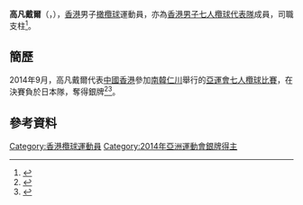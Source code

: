 {{noteTA
|1=zh-hans:橄榄球; zh-hk:欖球; zh-tw:橄欖球; 
}}
{{Infobox sportsperson
| headercolor    = #A0522D
| name           = 高凡戴爾<br/>{{lang|en|Michael Richard COVERDALE}}
| image          =
| imagesize      = 
| caption        =
| birthname      =
| fullname       =
| nickname       =
| nationality    = 
| residence      =
| birth_date     = {{birth_date_and_age|1995|3|12}}<ref name="仁川亞運">{{cite web|title=Profile - COVERDALE Michael Richard|url=https://www.incheon2014ag.org/Sports/Biographies/Athletes_Profile/?ParticCode=5118193&lang=en|publisher=2014年仁川亞運會官方網站|deadurl=yes|archiveurl=https://web.archive.org/web/20141017182428/https://www.incheon2014ag.org/Sports/Biographies/Athletes_Profile/?ParticCode=5118193&lang=en|archivedate=2014-10-17}}{{en}}</ref>
| birth_place    = 
| height         = {{height|m=1.85}}<ref name="仁川亞運"/>
| weight         = {{weight|kg=81}} <ref name="仁川亞運"/>
| website        = 
| country        = {{HKG}}
| sport          = 男子[[橄欖球|橄欖球]]
| collegeteam    =
| club           =
| team           =
| turnedpro      =
| coach          = {{flagicon|WAL}} [[備加力|備加力]]
| retired        =
| coaching       =
| worlds         =
| regionals      =
| nationals      =
| olympics       =
| paralympics    =
| highestranking =
| pb             =
| medaltemplates = 
{{MedalCompetition | [[亞洲運動會|亞洲運動會]]}}
{{MedalSilver | [[2014年亞洲運動會|2014年 仁川]] | [[2014年亞洲運動會七人制橄欖球比賽|男子隊際]] }}
| show-medals    = yes
}}
'''高凡戴爾'''（{{lang-en|'''Michael Richard COVERDALE'''}}，{{bd|1995年|3月12日}}），[[香港|香港]]男子[[橄欖球|橄欖球]]運動員，亦為[[香港男子七人欖球代表隊|香港男子七人欖球代表隊]]成員，司職支柱<ref>{{cite news|title=港七欖周末出擊亞洲系列賽演「考牌戰」|url=http://sportsroad.hk/archives/60553|newspaper=體路|date=2014-08-22|accessdate=2014-10-15|archive-date=2015-04-02|archive-url=https://web.archive.org/web/20150402215541/http://sportsroad.hk/archives/60553|dead-url=no}}</ref>。

==簡歷==
2014年9月，高凡戴爾代表[[2014年亞洲運動會中國香港代表團|中國香港]]參加[[南韓|南韓]][[仁川|仁川]]舉行的[[2014年亞洲運動會|亞運會]][[2014年亞洲運動會七人制橄欖球比賽|七人欖球比賽]]，在決賽負於日本隊，奪得銀牌<ref>{{cite news|title=港7欖放眼里約奧運|url=http://orientaldaily.on.cc/cnt/sport/20141003/index.html|newspaper=東方日報|date=2014-10-03|accessdate=2014-10-12|archive-date=2014-10-06|archive-url=https://web.archive.org/web/20141006181815/http://orientaldaily.on.cc/cnt/sport/20141003/index.html|dead-url=no}}</ref><ref>{{cite news|title=港七欖隊收穫銀牌贏了經驗|url=http://news.takungpao.com.hk/paper/q/2014/1003/2764425.html|newspaper=大公網|date=2014-10-03|accessdate=2014-10-12|archive-date=2014-10-21|archive-url=https://web.archive.org/web/20141021012419/http://news.takungpao.com.hk/paper/q/2014/1003/2764425.html|dead-url=no}}</ref>。

==參考資料==
{{Reflist}}

{{DEFAULTSORT:COVERDALE Michael Richard}}
[[Category:香港欖球運動員|Category:香港欖球運動員]]
[[Category:2014年亞洲運動會銀牌得主|Category:2014年亞洲運動會銀牌得主]]